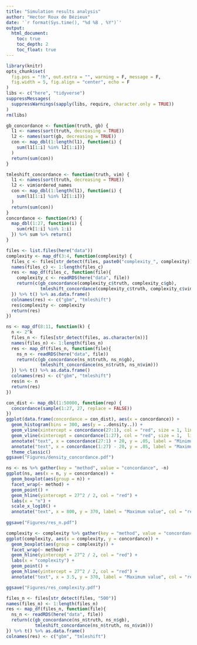 ```yaml
---
title: "Simulation results analysis"
author: "Hector Roux de Bézieux"
date: '`r format(Sys.time(), "%d %B , %Y")`'
output:
  html_document:
    toc: true
    toc_depth: 2
    toc_float: true
---
```


```r
library(knitr)
opts_chunk$set(
  fig.pos = "!h", out.extra = "", warning = F, message = F,
  fig.width = 5, fig.align = "center", echo = F
)
libs <- c("here", "tidyverse")
suppressMessages(
  suppressWarnings(sapply(libs, require, character.only = TRUE))
)
rm(libs)
```

```r
gb_concordance <- function(truth, gb) {
  l1 <- names(sort(truth, decreasing = TRUE))
  l2 <- names(sort(gb, decreasing = TRUE))
  con <- map_dbl(1:length(l1), function(i) {
    sum(l1[1:i] %in% l2[1:i])}
  )
  return(sum(con))
}

tmleshift_concordance <- function(truth, vim) {
  l1 <- names(sort(truth, decreasing = TRUE))
  l2 <- vim$ordered_names
  con <- map_dbl(1:length(l1), function(i) {
    sum(l1[1:i] %in% l2[1:i])}
  )
  return(sum(con))
}
concordance <- function(rk) {
  map_dbl(1:27, function(i) {
    sum(rk[1:i] %in% 1:i)
  }) %>% sum %>% return()
}
```

```r
files <- list.files(here("data"))
complexity <- map_df(3:4, function(complexity) {
  files_c <- files[str_detect(files, paste0("complexity_", complexity))]
  names(files_c) <- 1:length(files_c)
  res <- map_df(files_c, function(file){
    complexity_c <- readRDS(here("data", file))
    return(c(gb_concordance(complexity_c$truth, complexity_c$gb),
             tmleshift_concordance(complexity_c$truth, complexity_c$vim)))
  }) %>% t() %>% as.data.frame()
  colnames(res) <- c("gbm", "tmleshift")
  res$complexity <- complexity
  return(res)  
})

ns <- map_df(8:11, function(k) {
  n <- 2^k
  files_n <- files[str_detect(files, as.character(n))]
  names(files_n) <- 1:length(files_n)
  res <- map_df(files_n, function(file){
    ns_n <- readRDS(here("data", file))
    return(c(gb_concordance(ns_n$truth, ns_n$gb),
             tmleshift_concordance(ns_n$truth, ns_n$vim)))
  }) %>% t() %>% as.data.frame()
  colnames(res) <- c("gbm", "tmleshift")
  res$n <- n
  return(res)  
})
```

```r
con_dist <- map_dbl(1:50000, function(rep) {
  concordance(sample(1:27, 27, replace = FALSE))
})
ggplot(data.frame(concordance = con_dist), aes(x = concordance)) +
  geom_histogram(bins = 300, aes(y = ..density..)) +
  geom_vline(xintercept = concordance(27:1), col = "red", size = 1, linetype = "dashed") +
  geom_vline(xintercept = concordance(1:27), col = "red", size = 1,  linetype = "dashed") +
  annotate("text", x = concordance(27:1) + 20, y = .05, label = "Minimum\nvalue") +
  annotate("text", x = concordance(1:27) - 20, y = .05, label = "Maximum\nvalue") +
  theme_classic()
ggsave("Figures/density_concordance.pdf")
```

```r
ns <- ns %>% gather(key = "method", value = "concordance", -n)
ggplot(ns, aes(x = n, y = concordance)) +
  geom_boxplot(aes(group = n)) +
  facet_wrap(~ method) +
  geom_point() +
  geom_hline(yintercept = 27^2 / 2, col = "red") +
  labs(x = "n") +
  scale_x_log10() +
  annotate("text", x = 800, y = 370, label = "Maximum value", col = "red")
  
ggsave("Figures/res_n.pdf")
```

```r
complexity <- complexity %>% gather(key = "method", value = "concordance", -complexity)
ggplot(complexity, aes(x = complexity, y = concordance)) +
  geom_boxplot(aes(group = complexity)) +
  facet_wrap(~ method) +
  geom_hline(yintercept = 27^2 / 2, col = "red") +
  labs(x = "complexity") +
  geom_point() +
  geom_hline(yintercept = 27^2 / 2, col = "red") +
  annotate("text", x = 3.5, y = 370, label = "Maximum value", col = "red")

ggsave("Figures/res_complexity.pdf")
```

```r
files_n <- files[str_detect(files, "500")]
names(files_n) <- 1:length(files_n)
res <- map_df(files_n, function(file){
  ns_n <- readRDS(here("data", file))
  return(c(gb_concordance(ns_n$truth, ns_n$gb),
           tmleshift_concordance(ns_n$truth, ns_n$vim)))
}) %>% t() %>% as.data.frame()
colnames(res) <- c("gbm", "tmleshift")
```
